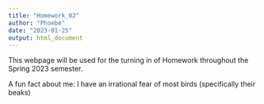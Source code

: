 ```yaml
---
title: "Homework_02"
author: "Phoebe"
date: "2023-01-25"
output: html_document
---
```


This webpage will be used for the turning in of Homework throughout the Spring 2023 semester. 

A fun fact about me: I have an irrational fear of most birds (specifically their beaks)


